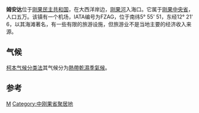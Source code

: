 {{coord|5|56|S|12|21|E|region:CD_type:city|display=title}}
{{Infobox settlement|
official_name = 姆安达|
pushpin_map = Democratic Republic of the Congo|
pushpin_map_caption    = 位置
|coordinates            = {{coord|5|56|3|S|12|20|58|E}}
|subdivision_type       = 国家
|subdivision_name       = {{COD}}
|subdivision_type1      = {{tsl|en|Provinces of the Democratic Republic of the Congo|省份}}
|subdivision_name1      = [[中刚果省|中刚果省]]
}}
'''姆安达'''位于[[刚果民主共和国|刚果民主共和国]]，在大西洋岸边，[[刚果河|刚果河]]入海口。它属于[[刚果中央省|刚果中央省]]，人口五万。该镇有一个机场，IATA编号为FZAG，位于南纬5° 55' 51，东经12° 21' 6，以其海滩著名，有一些有限的旅游设施，但旅游业不是当地主要的经济收入来源。

==气候==
[[柯本气候分类法|柯本气候分类法]]其气候分为[[熱帶乾濕季氣候|熱帶乾濕季氣候]]。
{{Weather box
|metric first=yes
|single line=yes
|location=姆安达（高度：31m）
|temperature colour=pastel
|Jan high C=31.3
|Feb high C=31.3
|Mar high C=32.1
|Apr high C=31.9
|May high C=30.8
|Jun high C=28.1
|Jul high C=26.3
|Aug high C=26.3
|Sep high C=28.1
|Oct high C=30.2
|Nov high C=30.3
|Dec high C=31.1

|Jan mean C=26.8
|Feb mean C=26.8
|Mar mean C=27.4
|Apr mean C=27.2
|May mean C=26.3
|Jun mean C=23.4
|Jul mean C=21.7
|Aug mean C=21.8
|Sep mean C=23.8
|Oct mean C=26.2
|Nov mean C=26.3
|Dec mean C=26.8

|Jan low C=22.4
|Feb low C=22.4
|Mar low C=22.7
|Apr low C=22.6
|May low C=21.8
|Jun low C=18.7
|Jul low C=17.2
|Aug low C=17.4
|Sep low C=19.5
|Oct low C=22.2
|Nov low C=22.4
|Dec low C=22.5

|precipitation colour=green
|Jan precipitation mm=81
|Feb precipitation mm=132
|Mar precipitation mm=145
|Apr precipitation mm=166
|May precipitation mm=59
|Jun precipitation mm=0
|Jul precipitation mm=0
|Aug precipitation mm=1
|Sep precipitation mm=6
|Oct precipitation mm=29
|Nov precipitation mm=127
|Dec precipitation mm=87

|source 1= ''Climate-Data.org''<ref name="Climate-Data.org 31">{{Cite web |url=http://en.climate-data.org/location/46005/ |title=Climate: Moanda (altitude: 31m) - Climate graph, Temperature graph, Climate table |publisher=Climate-Data.org |accessdate=2013-12-06 |deadurl=yes |archiveurl=https://web.archive.org/web/20131210144027/http://en.climate-data.org/location/46005/ |archivedate=2013-12-10 |df= }}</ref>

}}

{{Weather box
|collapsed=yes
|metric first=yes
|single line=yes
|location=姆安达（高度：32m）
|temperature colour=pastel
|Jan high C=31.4
|Feb high C=31.5
|Mar high C=32.2
|Apr high C=32.1
|May high C=31
|Jun high C=28.2
|Jul high C=26.5
|Aug high C=26.4
|Sep high C=28.4
|Oct high C=30.4
|Nov high C=30.4
|Dec high C=31.4

|Jan mean C=26.8
|Feb mean C=26.9
|Mar mean C=27.3
|Apr mean C=27.3
|May mean C=26.3
|Jun mean C=23.4
|Jul mean C=21.8
|Aug mean C=21.8
|Sep mean C=23.9
|Oct mean C=26.3
|Nov mean C=26.3
|Dec mean C=26.9

|Jan low C=22.3
|Feb low C=22.4
|Mar low C=22.5
|Apr low C=22.6
|May low C=21.7
|Jun low C=18.8
|Jul low C=17.2
|Aug low C=17.3
|Sep low C=19.4
|Oct low C=22.2
|Nov low C=22.3
|Dec low C=22.4

|precipitation colour=green
|Jan precipitation mm=77
|Feb precipitation mm=129
|Mar precipitation mm=139
|Apr precipitation mm=168
|May precipitation mm=60
|Jun precipitation mm=0
|Jul precipitation mm=0
|Aug precipitation mm=1
|Sep precipitation mm=6
|Oct precipitation mm=28
|Nov precipitation mm=125
|Dec precipitation mm=87

|source 1= ''Climate-Data.org''<ref name="Climate-Data.org 32">{{Cite web |url=http://en.climate-data.org/location/54581/ |title=Climate: Moanda (altitude: 32m) - Climate graph, Temperature graph, Climate table |publisher=Climate-Data.org |accessdate=2013-12-06 |archive-date=2013-12-10 |archive-url=https://web.archive.org/web/20131210142203/http://en.climate-data.org/location/54581/ |dead-url=no }}</ref>

}}

==参考==
{{refs}}

[[Category:刚果民主共和国城市|M]]
[[Category:中刚果省聚居地|Category:中刚果省聚居地]]